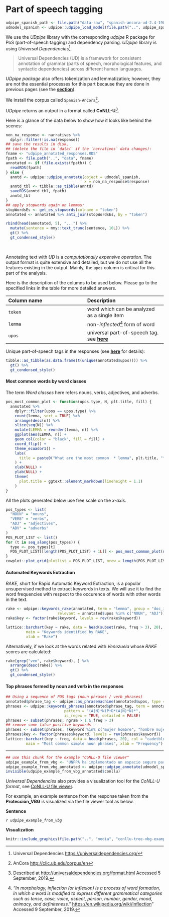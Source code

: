 # Part of speech tagging {-}

```r
udpipe_spanish_path <- file.path("data-raw", "spanish-ancora-ud-2.4-190531.udpipe")
udmodel_spanish <- udpipe::udpipe_load_model(file.path("..", udpipe_spanish_path))
```

We use the *UDpipe* library with the corresponding *udpipe* R package for PoS
(part-of-speech tagging) and dependency parsing. *UDpipe* library is using
*Universal Dependencies*[^6].

> Universal Dependencies (UD) is a framework for consistent annotation of
grammar (parts of speech, morphological features, and syntactic dependencies)
across different human languages.

*UDpipe package* also offers tokenization and lemmatization; however, they are not
the essential processes for this part because they are done in previous pages
(see the [**section**](#textual-data-preparation)).

We install the corpus called `Spanish-AnCora`[^ancora].

*UDpipe* returns an output in a format called **CoNLL-U**[^7]. 

Here is a glance of the data below to show how it looks like behind the scenes:

```r
non_na_response <- narratives %>% 
  dplyr::filter(!is.na(response))
## save the results in disk,
## (delete the file in `data/` if the `narratives` data changes):
fname <- "udpipe_annotated_responses.RDS"
fpath <- file.path("..", "data", fname)
annotated <- if (file.exists(fpath)) {
  readRDS(fpath)
} else {
  anntd <- udpipe::udpipe_annotate(object = udmodel_spanish, 
                                   x = non_na_response$response)
  anntd_tbl <- tibble::as_tibble(anntd)
  saveRDS(anntd_tbl, fpath)
  anntd_tbl
}
## apply stopwords again on lemmas:
stopWordsEs <- get_es_stopwords(colname = "token")
annotated <- annotated %>% anti_join(stopWordsEs, by = "token")
```

```r
rbind(head(annotated, 5), "...") %>% 
  mutate(sentence = mmy::text_trunc(sentence, 10L)) %>% 
  gt() %>% 
  gt_condensed_style()
```

<br>

Annotating text with *UD* is a *computationally expensive operation*. The output
format is quite extensive and detailed, but we do not use all the features
existing in the output. Mainly, the `upos` column is critical for this part of
the analysis.

Here is the description of the columns to be used below. Please go to the
specified links in the table for more detailed answers.

| Column name | Description |
|:------------|:------------|
| `token` | word which can be analyzed as a single item |
| `lemma` | non-*inflected*[^8] form of word |
| `upos` | universal part-of-speech tag. see [**here**](https://universaldependencies.org/u/pos/index.html) |

Unique part-of-speech tags in the responses (see [**here**](https://universaldependencies.org/u/pos/index.html) for details):
```r
tibble::as_tibble(as.data.frame(t(unique(annotated$upos)))) %>% 
  gt() %>% 
  gt_condensed_style()
```

#### Most common words by word classes {-}

The term *Word classes* here refers nouns, verbs, adjectives, and adverbs.

```r
pos_most_common_plot <- function(upos.type, N, plt.title, fill) {
  annotated %>%
    dplyr::filter(upos == upos.type) %>% 
    count(lemma, sort = TRUE) %>% 
    arrange(desc(n)) %>% 
    slice(seq(N)) %>%
    mutate(LEMMA = reorder(lemma, n)) %>% 
    ggplot(aes(LEMMA, n)) +
    geom_col(color = "black", fill = fill) +
    coord_flip() +
    theme_ecuador1() +
    labs(
      title = paste0("What are the most common  * lemma", plt.title, "*  in all responses?")
    ) +
    xlab(NULL) +
    ylab(NULL) +
    theme(
      plot.title = ggtext::element_markdown(lineheight = 1.1)
    )
}
```

All the plots generated below use free scale on the *x-axis*.

```r
pos_types <- list(
  "NOUN" = "nouns",
  "VERB" = "verbs",
  "ADJ" = "adjectives",
  "ADV" = "adverbs"
)
POS_PLOT_LIST <- list()
for (t in seq_along(pos_types)) {
  type <- pos_types[t]
  POS_PLOT_LIST[[length(POS_PLOT_LIST) + 1L]] <- pos_most_common_plot(names(type), 20, type[[1L]], color_set_16()[t+7])
}
cowplot::plot_grid(plotlist = POS_PLOT_LIST, nrow = length(POS_PLOT_LIST))
```

#### Automated Keywords Extraction {-}

*RAKE*, short for Rapid Automatic Keyword Extraction, is a popular unsupervised
method to extract keywords in texts. We will use it to find the word
frequencies with respect to the occurence of words with other words in the text.

```r
rake <- udpipe::keywords_rake(annotated, term = "lemma", group = "doc_id", 
                       relevant = annotated$upos %in% c("NOUN", "ADJ"))
rake$key <- factor(rake$keyword, levels = rev(rake$keyword))
```

```r
lattice::barchart(key ~ rake, data = head(subset(rake, freq > 3), 20), col = "red", 
         main = "Keywords identified by RAKE", 
         xlab = "Rake")
```

Alternatively, if we look at the words related with *Venezuela* whose *RAKE*
scores are calculated:

```r
rake[grep("ven", rake$keyword), ] %>% 
  arrange(desc(rake)) %>% 
  gt() %>% 
  gt_condensed_style()
```


#### Top phrases formed by noun and verb in the responses {-}

```r
## Using a sequence of POS tags (noun phrases / verb phrases)
annotated$phrase_tag <- udpipe::as_phrasemachine(annotated$upos, type = "upos")
phrases <- udpipe::keywords_phrases(annotated$phrase_tag, term = annotated$lemma, 
                          pattern = "(A|N)*N(P+D*(A|N)*N)*", 
                          is_regex = TRUE, detailed = FALSE)
phrases <- subset(phrases, ngram > 1 & freq > 3)
## remove some false positive keywords
phrases <- subset(phrases, !keyword %in% c("mujer hombre", "hombre mujer"))
phrases$key <- factor(phrases$keyword, levels = rev(phrases$keyword))
lattice::barchart(key ~ freq, data = head(phrases, 20), col = "cadetblue", 
         main = "Most common simple noun phrases", xlab = "Frequency")
```

***

```r
## use this chunk for the example "CoNLL-U file viewer"
udpipe_example_from_vbg <- "UNFPA ha implementado un espacio seguro para la atención de mujeres en movilidad humana y gestión de casos en Sucumbíos-Puente San Miguel."
udpipe_example_from_vbg_annotated <- udpipe::udpipe_annotate(udmodel_spanish, x = udpipe_example_from_vbg)
invisible(udpipe_example_from_vbg_annotated$conllu)
```

*Universal Dependencies* also provides a visualization tool for the *CoNLL-U format*, see 
[CoNLL-U file viewer](https://universaldependencies.org/conllu_viewer.html).

For example, an example sentence from the response taken from the
**Protección_VBG** is visualized via the file viewer tool as below.

**Sentence**

*`r udpipe_example_from_vbg`*

**Visualization**

```r
knitr::include_graphics(file.path("..", "media", "conllu-tree-vbg-example.png"))
```

[^6]: Universal Dependencies <https://universaldependencies.org/>

[^ancora]: AnCora <http://clic.ub.edu/corpus/en>

[^7]: Described at <http://universaldependencies.org/format.html> Accessed 5
September, 2019.

[^8]: *"In morphology, inflection (or inflexion) is a process of word formation, in which a word is modified to express different grammatical categories such as tense, case, voice, aspect, person, number, gender, mood, animacy, and definiteness."* <https://en.wikipedia.org/wiki/Inflection>" Accessed 9 September, 2019.

